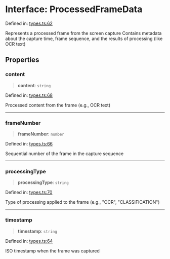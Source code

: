 # Interface: ProcessedFrameData

Defined in: [types.ts:62](https://github.com/kontext21/k21-node/blob/e2b37dbc35961e3180faf88c067d979b8be74bd2/k21/types.ts#L62)

Represents a processed frame from the screen capture
Contains metadata about the capture time, frame sequence,
and the results of processing (like OCR text)

## Properties

### content

> **content**: `string`

Defined in: [types.ts:68](https://github.com/kontext21/k21-node/blob/e2b37dbc35961e3180faf88c067d979b8be74bd2/k21/types.ts#L68)

Processed content from the frame (e.g., OCR text)

***

### frameNumber

> **frameNumber**: `number`

Defined in: [types.ts:66](https://github.com/kontext21/k21-node/blob/e2b37dbc35961e3180faf88c067d979b8be74bd2/k21/types.ts#L66)

Sequential number of the frame in the capture sequence

***

### processingType

> **processingType**: `string`

Defined in: [types.ts:70](https://github.com/kontext21/k21-node/blob/e2b37dbc35961e3180faf88c067d979b8be74bd2/k21/types.ts#L70)

Type of processing applied to the frame (e.g., "OCR", "CLASSIFICATION")

***

### timestamp

> **timestamp**: `string`

Defined in: [types.ts:64](https://github.com/kontext21/k21-node/blob/e2b37dbc35961e3180faf88c067d979b8be74bd2/k21/types.ts#L64)

ISO timestamp when the frame was captured
